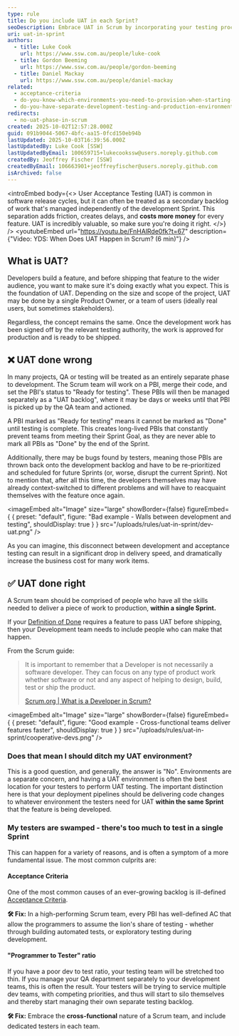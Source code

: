 ```yaml
---
type: rule
title: Do you include UAT in each Sprint?
seoDescription: Embrace UAT in Scrum by incorporating your testing processes into the Sprint.
uri: uat-in-sprint
authors:
  - title: Luke Cook
    url: https://www.ssw.com.au/people/luke-cook
  - title: Gordon Beeming
    url: https://www.ssw.com.au/people/gordon-beeming
  - title: Daniel Mackay
    url: https://www.ssw.com.au/people/daniel-mackay
related:
  - acceptance-criteria
  - do-you-know-which-environments-you-need-to-provision-when-starting-a-new-project
  - do-you-have-separate-development-testing-and-production-environments
redirects:
  - no-uat-phase-in-scrum
created: 2025-10-02T12:57:28.000Z
guid: 091b9044-5067-4bfc-aa15-0fcd150eb94b
lastUpdated: 2025-10-03T16:39:56.000Z
lastUpdatedBy: Luke Cook [SSW]
lastUpdatedByEmail: 100659715+lukecookssw@users.noreply.github.com
createdBy: Jeoffrey Fischer [SSW]
createdByEmail: 106663901+jeoffreyfischer@users.noreply.github.com
isArchived: false
---
```


<introEmbed
  body={<>
User Acceptance Testing (UAT) is common in software release cycles, but it can often be treated as a secondary backlog of work that's managed independently of the development Sprint. This separation adds friction, creates delays, and **costs more money** for every feature. UAT is incredibly valuable, so make sure you're doing it right.
  </>}
/>
<youtubeEmbed url="https://youtu.be/FnHAlRde0fk?t=67" description={"Video: YDS: When Does UAT Happen in Scrum? (6 min)"} />

## What is UAT?

Developers build a feature, and before shipping that feature to the wider audience, you want to make sure it's doing exactly what you expect. This is the foundation of UAT. Depending on the size and scope of the project, UAT may be done by a single Product Owner, or a team of users (ideally real users, but sometimes stakeholders).

Regardless, the concept remains the same. Once the development work has been signed off by the relevant testing authority, the work is approved for production and is ready to be shipped.

## ❌ UAT done wrong

In many projects, QA or testing will be treated as an entirely separate phase to development. The Scrum team will work on a PBI, merge their code, and set the PBI's status to "Ready for testing". These PBIs will then be managed separately as a "UAT backlog", where it may be days or weeks until that PBI is picked up by the QA team and actioned.

A PBI marked as "Ready for testing" means it cannot be marked as "Done" until testing is complete. This creates long-lived PBIs that constantly prevent teams from meeting their Sprint Goal, as they are never able to mark all PBIs as "Done" by the end of the Sprint.

Additionally, there may be bugs found by testers, meaning those PBIs are thrown back onto the development backlog and have to be re-prioritized and scheduled for future Sprints (or, worse, disrupt the current Sprint). Not to mention that, after all this time, the developers themselves may have already context-switched to different problems and will have to reacquaint themselves with the feature once again.


<imageEmbed
  alt="Image"
  size="large"
  showBorder={false}
  figureEmbed={ {
    preset: "default",
    figure: "Bad example - Walls between development and testing",
    shouldDisplay: true
  } }
  src="/uploads/rules/uat-in-sprint/dev-uat.png"
/>

As you can imagine, this disconnect between development and acceptance testing can result in a significant drop in delivery speed, and dramatically increase the business cost for many work items.

## ✅ UAT done right

A Scrum team should be comprised of people who have all the skills needed to deliver a piece of work to production, **within a single Sprint.**

If your [Definition of Done](https://www.ssw.com.au/rules/definition-of-done/) requires a feature to pass UAT before shipping, then your Development team needs to include people who can make that happen.

From the Scrum guide:

> It is important to remember that a Developer is not necessarily a software developer. They can focus on any type of product work whether software or not and any aspect of helping to design, build, test or ship the product.
>
> [Scrum.org | What is a Developer in Scrum?](https://www.scrum.org/resources/what-is-a-scrum-developer)


<imageEmbed
  alt="Image"
  size="large"
  showBorder={false}
  figureEmbed={ {
    preset: "default",
    figure: "Good example - Cross-functional teams deliver features faster",
    shouldDisplay: true
  } }
  src="/uploads/rules/uat-in-sprint/cooperative-devs.png"
/>

### Does that mean I should ditch my UAT environment?

This is a good question, and generally, the answer is "No". Environments are a separate concern, and having a UAT environment is often the best location for your testers to perform UAT testing. The important distinction here is that your deployment pipelines should be delivering code changes to whatever environment the testers need for UAT **within the same Sprint** that the feature is being developed.

### My testers are swamped - there's too much to test in a single Sprint

This can happen for a variety of reasons, and is often a symptom of a more fundamental issue. The most common culprits are:

#### Acceptance Criteria

One of the most common causes of an ever-growing backlog is ill-defined [Acceptance Criteria](/acceptance-criteria/).

**🛠️ Fix:** In a high-performing Scrum team, every PBI has well-defined AC that allow the programmers to assume the lion's share of testing - whether through building automated tests, or exploratory testing during development.

#### "Programmer to Tester" ratio

If you have a poor dev to test ratio, your testing team will be stretched too thin. If you manage your QA department separately to your development teams, this is often the result. Your testers will be trying to service multiple dev teams, with competing priorities, and thus will start to silo themselves and thereby start managing their own separate testing backlog.

**🛠️ Fix:** Embrace the **cross-functional** nature of a Scrum team, and include dedicated testers in each team.
